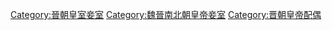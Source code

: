 [[Category:晉朝皇室妾室|Category:晉朝皇室妾室]]
[[Category:魏晉南北朝皇帝妾室|Category:魏晉南北朝皇帝妾室]]
[[Category:晋朝皇帝配偶|Category:晋朝皇帝配偶]]